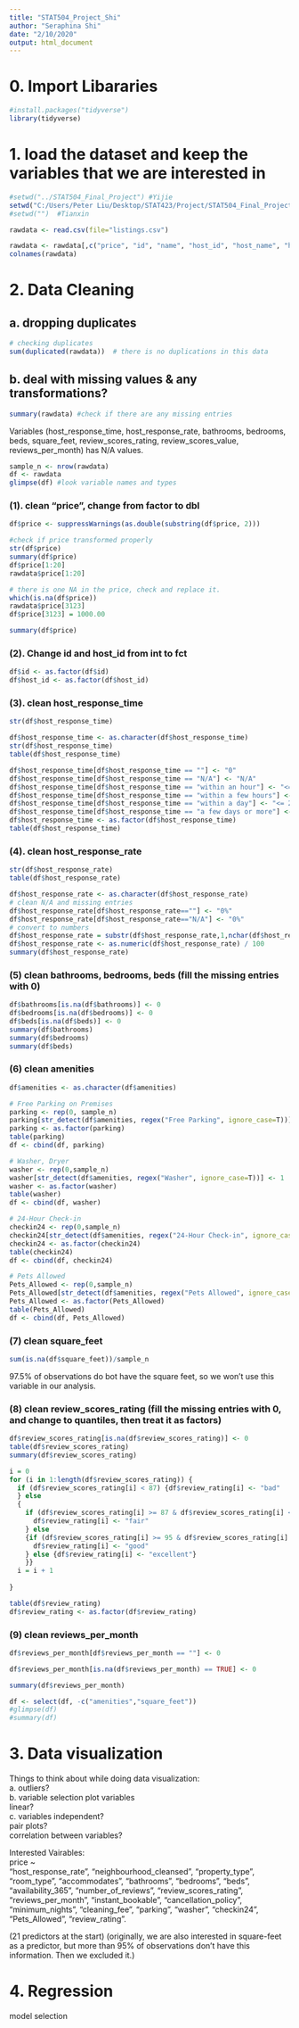 ---
title: "STAT504_Project_Shi"
author: "Seraphina Shi"
date: "2/10/2020"
output: html_document
---

# 0. Import Libararies 
```{r}
#install.packages("tidyverse")
library(tidyverse)
```

# 1. load the dataset and keep the variables that we are interested in
```{r}
#setwd("../STAT504_Final_Project") #Yijie
setwd("C:/Users/Peter Liu/Desktop/STAT423/Project/STAT504_Final_Project") #Seraphina
#setwd("")  #Tianxin

rawdata <- read.csv(file="listings.csv")

rawdata <- rawdata[,c("price", "id", "name", "host_id", "host_name", "host_response_time", "host_response_rate", "neighbourhood_cleansed", "zipcode", "latitude", "longitude","property_type", "room_type", "accommodates", "bathrooms", "bedrooms", "beds", "amenities", "square_feet", "availability_365", "number_of_reviews", "review_scores_rating", "reviews_per_month", "instant_bookable", "cancellation_policy","minimum_nights", "cleaning_fee" )]
colnames(rawdata)
```


# 2. Data Cleaning  
## a. dropping duplicates  
```{r}
# checking duplicates
sum(duplicated(rawdata))  # there is no duplications in this data
```
## b. deal with missing values & any transformations?
```{r}
summary(rawdata) #check if there are any missing entries
```
  
Variables (host_response_time, host_response_rate, bathrooms, bedrooms, beds, square_feet, review_scores_rating, review_scores_value, reviews_per_month) has N/A values.  

```{r}
sample_n <- nrow(rawdata)
df <- rawdata
glimpse(df) #look variable names and types
```

### (1). clean "price", change from factor to dbl
```{r}
df$price <- suppressWarnings(as.double(substring(df$price, 2)))
```
```{r}
#check if price transformed properly
str(df$price)
summary(df$price) 
df$price[1:20]
rawdata$price[1:20] 
```
```{r}
# there is one NA in the price, check and replace it.
which(is.na(df$price)) 
rawdata$price[3123]
df$price[3123] = 1000.00
```
```{r}
summary(df$price)
```

### (2). Change id and host_id from int to fct
```{r}
df$id <- as.factor(df$id)
df$host_id <- as.factor(df$host_id)
```

### (3). clean host_response_time
```{r}
str(df$host_response_time)
```
```{r} 
df$host_response_time <- as.character(df$host_response_time)
str(df$host_response_time)
table(df$host_response_time)  
```
```{r}
df$host_response_time[df$host_response_time == ""] <- "0"
df$host_response_time[df$host_response_time == "N/A"] <- "N/A"
df$host_response_time[df$host_response_time == "within an hour"] <- "<= 1h"
df$host_response_time[df$host_response_time == "within a few hours"] <- "<= 5h"
df$host_response_time[df$host_response_time == "within a day"] <- "<= 24h"
df$host_response_time[df$host_response_time == "a few days or more"] <- "> 24h"
df$host_response_time <- as.factor(df$host_response_time)
table(df$host_response_time)
```

### (4). clean host_response_rate
```{r}
str(df$host_response_rate)
table(df$host_response_rate)
```
```{r}
df$host_response_rate <- as.character(df$host_response_rate)
# clean N/A and missing entries
df$host_response_rate[df$host_response_rate==""] <- "0%"
df$host_response_rate[df$host_response_rate=="N/A"] <- "0%"  
# convert to numbers
df$host_response_rate = substr(df$host_response_rate,1,nchar(df$host_response_rate)-1)
df$host_response_rate <- as.numeric(df$host_response_rate) / 100
summary(df$host_response_rate)
```

### (5) clean bathrooms, bedrooms, beds (fill the missing entries with 0)   

```{r}
df$bathrooms[is.na(df$bathrooms)] <- 0
df$bedrooms[is.na(df$bedrooms)] <- 0
df$beds[is.na(df$beds)] <- 0
summary(df$bathrooms)
summary(df$bedrooms)
summary(df$beds)
```


### (6) clean amenities
```{r}
df$amenities <- as.character(df$amenities)
```
```{r}
# Free Parking on Premises
parking <- rep(0, sample_n)
parking[str_detect(df$amenities, regex("Free Parking", ignore_case=T))] <- 1
parking <- as.factor(parking)
table(parking)
df <- cbind(df, parking)
```
```{r}
# Washer, Dryer 
washer <- rep(0,sample_n)
washer[str_detect(df$amenities, regex("Washer", ignore_case=T))] <- 1
washer <- as.factor(washer)
table(washer)
df <- cbind(df, washer)
```
```{r}
# 24-Hour Check-in
checkin24 <- rep(0,sample_n)
checkin24[str_detect(df$amenities, regex("24-Hour Check-in", ignore_case=T))] <- 1
checkin24 <- as.factor(checkin24)
table(checkin24)
df <- cbind(df, checkin24)
```
```{r}
# Pets Allowed
Pets_Allowed <- rep(0,sample_n)
Pets_Allowed[str_detect(df$amenities, regex("Pets Allowed", ignore_case=T))] <- 1
Pets_Allowed <- as.factor(Pets_Allowed)
table(Pets_Allowed)
df <- cbind(df, Pets_Allowed)
```

### (7) clean square_feet
```{r}
sum(is.na(df$square_feet))/sample_n
```
97.5% of observations do bot have the square feet, so we won't use this variable in our analysis. 

### (8) clean review_scores_rating (fill the missing entries with 0, and change to quantiles, then treat it as factors)
```{r}
df$review_scores_rating[is.na(df$review_scores_rating)] <- 0
table(df$review_scores_rating)
summary(df$review_scores_rating)
```
```{r}
i = 0
for (i in 1:length(df$review_scores_rating)) {
  if (df$review_scores_rating[i] < 87) {df$review_rating[i] <- "bad"
  } else 
  {
    if (df$review_scores_rating[i] >= 87 & df$review_scores_rating[i] < 95) {
      df$review_rating[i] <- "fair"
    } else 
    {if (df$review_scores_rating[i] >= 95 & df$review_scores_rating[i] < 98) {
      df$review_rating[i] <- "good"
    } else {df$review_rating[i] <- "excellent"}
    }}
  i = i + 1
  
}

table(df$review_rating)
df$review_rating <- as.factor(df$review_rating)
```

### (9) clean reviews_per_month
```{r}
df$reviews_per_month[df$reviews_per_month == ""] <- 0

df$reviews_per_month[is.na(df$reviews_per_month) == TRUE] <- 0

summary(df$reviews_per_month)
```
```{r}
df <- select(df, -c("amenities","square_feet"))
#glimpse(df)
#summary(df)
```

# 3. Data visualization 
Things to think about while doing data visualization:  
    a.       outliers?  
    b. variable selection 
       plot variables  
       linear?  
    c. variables independent?   
       pair plots?  
       correlation between variables?  

Interested Vairables:  
price ~  
"host_response_rate", "neighbourhood_cleansed", "property_type", "room_type", "accommodates", "bathrooms", "bedrooms", "beds", "availability_365", "number_of_reviews", "review_scores_rating", "reviews_per_month", "instant_bookable", "cancellation_policy", "minimum_nights", "cleaning_fee", "parking", "washer", "checkin24", "Pets_Allowed", "review_rating".  

(21 predictors at the start)
(originally, we are also interested in square-feet as a predictor, but more than 95% of observations don't have this information. Then we excluded it.)


# 4. Regression  
  model selection
